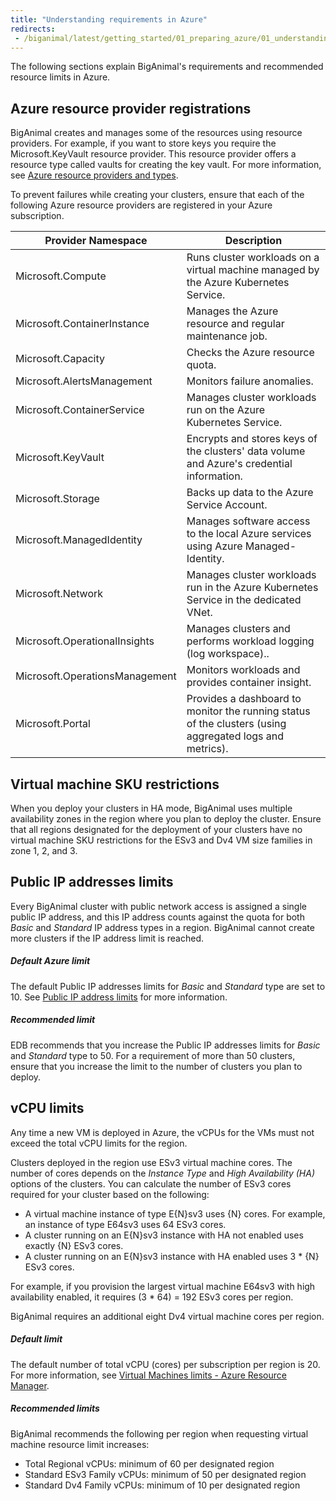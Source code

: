 ```yaml
---
title: "Understanding requirements in Azure"
redirects:
 - /biganimal/latest/getting_started/01_preparing_azure/01_understanding_qotas_in_azure/
---
```


The following sections explain BigAnimal's requirements and recommended resource limits in Azure.

## Azure resource provider registrations

BigAnimal creates and manages some of the resources using resource providers. For example, if you want to store keys you require the Microsoft.KeyVault resource provider. This resource provider offers a resource type called vaults for creating the key vault. For more information, see [Azure resource providers and types](https://docs.microsoft.com/en-us/azure/azure-resource-manager/management/resource-providers-and-types).

To prevent failures while creating your clusters, ensure that each of the following Azure resource providers are registered in your Azure subscription.

| Provider Namespace             | Description                                                                                             |
| ------------------------------ | ------------------------------------------------------------------------------------------------------- |
| Microsoft.Compute              | Runs cluster workloads on a virtual machine managed by the Azure Kubernetes Service.                    |
| Microsoft.ContainerInstance    | Manages the Azure resource and regular maintenance job.                                                 |
| Microsoft.Capacity             | Checks the Azure resource quota.                                                                        |
| Microsoft.AlertsManagement     | Monitors failure anomalies.                                                                             |
| Microsoft.ContainerService     | Manages cluster workloads run on the Azure Kubernetes Service.                                          |
| Microsoft.KeyVault             | Encrypts and stores keys of the clusters' data volume and Azure's credential information.               |
| Microsoft.Storage              | Backs up data to the Azure Service Account.                                                             |
| Microsoft.ManagedIdentity      | Manages software access to the local Azure services using Azure Managed-Identity.                       |
| Microsoft.Network              | Manages cluster workloads run in the Azure Kubernetes Service in the dedicated VNet.                    |
| Microsoft.OperationalInsights  | Manages clusters and performs workload logging (log workspace)..                                        |
| Microsoft.OperationsManagement | Monitors workloads and provides container insight.                                                      |
| Microsoft.Portal               | Provides a dashboard to monitor the running status of the clusters (using aggregated logs and metrics). |

## Virtual machine SKU restrictions

When you deploy your clusters in HA mode, BigAnimal uses multiple availability zones in the region where you plan to deploy the cluster. Ensure that all regions designated for the deployment of your clusters have no virtual machine SKU restrictions for the ESv3 and Dv4 VM size families in zone 1, 2, and 3.

## Public IP addresses limits

Every BigAnimal cluster with public network access is assigned a single public IP address, and this IP address counts against the quota for both *Basic* and *Standard* IP address types in a region. BigAnimal cannot create more clusters if the IP address limit is reached.

##### Default Azure limit

The default Public IP addresses limits for *Basic* and *Standard* type are set to 10. See [Public IP address limits](https://docs.microsoft.com/en-us/azure/azure-resource-manager/management/azure-subscription-service-limits#publicip-address) for more information.

##### Recommended limit

EDB recommends that you increase the Public IP addresses limits for *Basic* and *Standard* type to 50. For a requirement of more than 50 clusters, ensure that you increase the limit to the number of clusters you plan to deploy.

## vCPU limits

Any time a new VM is deployed in Azure, the vCPUs for the VMs must not exceed the total vCPU limits for the region.

Clusters deployed in the region use ESv3 virtual machine cores. The number of cores depends on the *Instance Type* and *High Availability (HA)* options of the clusters. You can calculate the number of ESv3 cores required for your cluster based on the following:

-   A virtual machine instance of type E{N}sv3 uses {N} cores. For example, an instance of type E64sv3 uses 64 ESv3 cores.
-   A cluster running on an E{N}sv3 instance with HA not enabled uses exactly {N} ESv3 cores.
-   A cluster running on an E{N}sv3 instance with HA enabled uses 3 \* {N} ESv3 cores.

For example, if you provision the largest virtual machine E64sv3 with high availability enabled, it requires (3 \* 64) = 192 ESv3 cores per region.

BigAnimal requires an additional eight Dv4 virtual machine cores per region.

##### Default limit

The default number of total vCPU (cores) per subscription per region is 20. For more information, see [Virtual Machines limits - Azure Resource Manager](https://docs.microsoft.com/en-us/azure/azure-resource-manager/management/azure-subscription-service-limits#virtual-machines-limits---azure-resource-manager).

##### Recommended limits

BigAnimal recommends the following per region when requesting virtual machine resource limit increases:

-   Total Regional vCPUs: minimum of 60 per designated region
-   Standard ESv3 Family vCPUs: minimum of 50 per designated region
-   Standard Dv4 Family vCPUs: minimum of 10 per designated region
